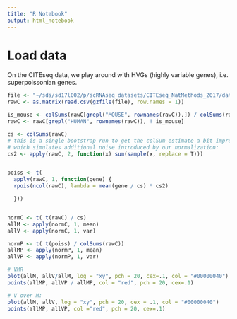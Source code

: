 ```yaml
---
title: "R Notebook"
output: html_notebook
---
```



# Load data
On the CITEseq data, we play around with HVGs (highly variable genes), i.e.
superpoissonian genes.

```r
file <- "~/sds/sd17l002/p/scRNAseq_datasets/CITEseq_NatMethods_2017/data/GSE100866_CBMC_8K_13AB_10X-RNA_umi.csv.gz"
rawC <- as.matrix(read.csv(gzfile(file), row.names = 1))

is_mouse <- colSums(rawC[grepl("MOUSE", rownames(rawC)),]) / colSums(rawC) > .1
rawC <- rawC[grepl("HUMAN", rownames(rawC)), ! is_mouse]

```





```r

cs <- colSums(rawC)
# this is a single bootstrap run to get the colSum estimate a bit imprecise,
# which simulates additional noise introduced by our normalization:
cs2 <- apply(rawC, 2, function(x) sum(sample(x, replace = T)))


poiss <- t(
  apply(rawC, 1, function(gene) {
  rpois(ncol(rawC), lambda = mean(gene / cs) * cs2)

  }))


normC <- t( t(rawC) / cs)
allM <- apply(normC, 1, mean)
allV <- apply(normC, 1, var)

normP <- t( t(poiss) / colSums(rawC))
allMP <- apply(normP, 1, mean)
allVP <- apply(normP, 1, var)

# VMR
plot(allM, allV/allM, log = "xy", pch = 20, cex=.1, col = "#00000040")
points(allMP, allVP / allMP, col = "red", pch = 20, cex=.1)

# V over M:
plot(allM, allV, log = "xy", pch = 20, cex = .1, col = "#00000040")
points(allMP, allVP, col ="red", pch = 20, cex=.1)
```

